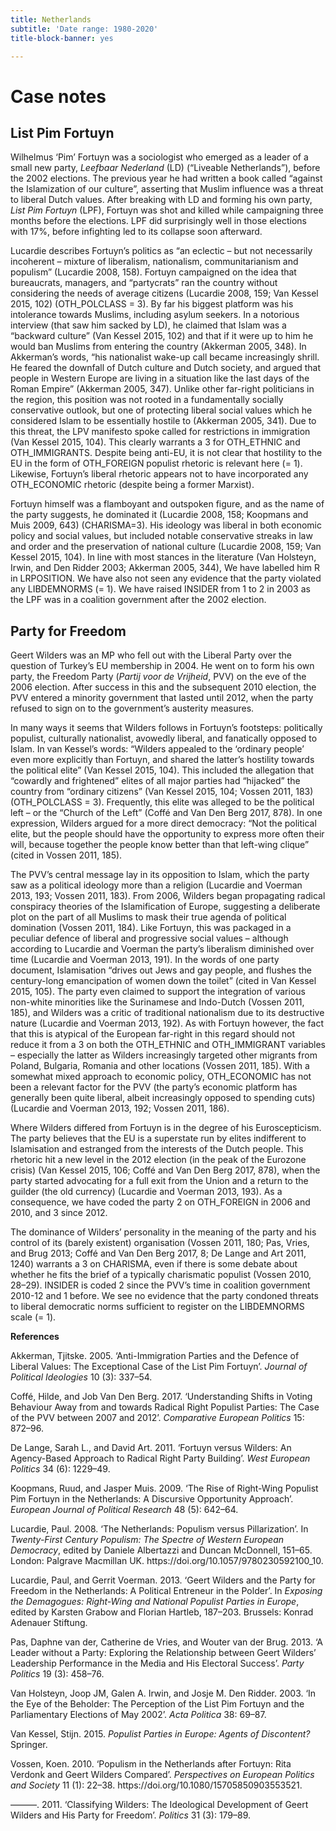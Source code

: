 ```yaml
---
title: Netherlands
subtitle: 'Date range: 1980-2020'
title-block-banner: yes

---
```


# Case notes

## List Pim Fortuyn

Wilhelmus 'Pim' Fortuyn was a sociologist who emerged as a leader of a
small new party, *Leefbaar Nederland* (LD) ("Liveable Netherlands"),
before the 2002 elections. The previous year he had written a book
called "against the Islamization of our culture", asserting that Muslim
influence was a threat to liberal Dutch values. After breaking with LD
and forming his own party, *List Pim Fortuyn* (LPF), Fortuyn was shot
and killed while campaigning three months before the elections. LPF did
surprisingly well in those elections with 17%, before infighting led to
its collapse soon afterward.

Lucardie describes Fortuyn's politics as "an eclectic -- but not
necessarily incoherent -- mixture of liberalism, nationalism,
communitarianism and populism" (Lucardie 2008, 158). Fortuyn campaigned
on the idea that bureaucrats, managers, and "partycrats" ran the country
without considering the needs of average citizens (Lucardie 2008, 159;
Van Kessel 2015, 102) (OTH_POLCLASS = 3). By far his biggest platform
was his intolerance towards Muslims, including asylum seekers. In a
notorious interview (that saw him sacked by LD), he claimed that Islam
was a "backward culture" (Van Kessel 2015, 102) and that if it were up
to him he would ban Muslims from entering the country (Akkerman 2005,
348). In Akkerman's words, "his nationalist wake-up call became
increasingly shrill. He feared the downfall of Dutch culture and Dutch
society, and argued that people in Western Europe are living in a
situation like the last days of the Roman Empire" (Akkerman 2005, 347).
Unlike other far-right politicians in the region, this position was not
rooted in a fundamentally socially conservative outlook, but one of
protecting liberal social values which he considered Islam to be
essentially hostile to (Akkerman 2005, 341). Due to this threat, the LPV
manifesto spoke called for restrictions in immigration (Van Kessel 2015,
104). This clearly warrants a 3 for OTH_ETHNIC and OTH_IMMIGRANTS.
Despite being anti-EU, it is not clear that hostility to the EU in the
form of OTH_FOREIGN populist rhetoric is relevant here (= 1). Likewise,
Fortuyn's liberal rhetoric appears not to have incorporated any
OTH_ECONOMIC rhetoric (despite being a former Marxist).

Fortuyn himself was a flamboyant and outspoken figure, and as the name
of the party suggests, he dominated it (Lucardie 2008, 158; Koopmans and
Muis 2009, 643) (CHARISMA=3). His ideology was liberal in both economic
policy and social values, but included notable conservative streaks in
law and order and the preservation of national culture (Lucardie 2008,
159; Van Kessel 2015, 104). In line with most stances in the literature
(Van Holsteyn, Irwin, and Den Ridder 2003; Akkerman 2005, 344), We have
labelled him R in LRPOSITION. We have also not seen any evidence that
the party violated any LIBDEMNORMS (= 1). We have raised INSIDER from 1
to 2 in 2003 as the LPF was in a coalition government after the 2002
election.

## Party for Freedom 

Geert Wilders was an MP who fell out with the Liberal Party over the
question of Turkey's EU membership in 2004. He went on to form his own
party, the Freedom Party (*Partij voor de Vrijheid*, PVV) on the eve of
the 2006 election. After success in this and the subsequent 2010
election, the PVV entered a minority government that lasted until 2012,
when the party refused to sign on to the government's austerity
measures.

In many ways it seems that Wilders follows in Fortuyn's footsteps:
politically populist, culturally nationalist, avowedly liberal, and
fanatically opposed to Islam. In van Kessel's words: "Wilders appealed
to the 'ordinary people' even more explicitly than Fortuyn, and shared
the latter's hostility towards the political elite" (Van Kessel 2015,
104). This included the allegation that "cowardly and frightened" elites
of all major parties had "hijacked" the country from "ordinary citizens"
(Van Kessel 2015, 104; Vossen 2011, 183) (OTH_POLCLASS = 3). Frequently,
this elite was alleged to be the political left -- or the "Church of the
Left" (Coffé and Van Den Berg 2017, 878). In one expression, Wilders
argued for a more direct democracy: "Not the political elite, but the
people should have the opportunity to express more often their will,
because together the people know better than that left-wing clique"
(cited in Vossen 2011, 185).

The PVV's central message lay in its opposition to Islam, which the
party saw as a political ideology more than a religion (Lucardie and
Voerman 2013, 193; Vossen 2011, 183). From 2006, Wilders began
propagating radical conspiracy theories of the Islamification of Europe,
suggesting a deliberate plot on the part of all Muslims to mask their
true agenda of political domination (Vossen 2011, 184). Like Fortuyn,
this was packaged in a peculiar defence of liberal and progressive
social values -- although according to Lucardie and Voerman the party's
liberalism diminished over time (Lucardie and Voerman 2013, 191). In the
words of one party document, Islamisation "drives out Jews and gay
people, and flushes the century-long emancipation of women down the
toilet" (cited in Van Kessel 2015, 105). The party even claimed to
support the integration of various non-white minorities like the
Surinamese and Indo-Dutch (Vossen 2011, 185), and Wilders was a critic
of traditional nationalism due to its destructive nature (Lucardie and
Voerman 2013, 192). As with Fortuyn however, the fact that this is
atypical of the European far-right in this regard should not reduce it
from a 3 on both the OTH_ETHNIC and OTH_IMMIGRANT variables --
especially the latter as Wilders increasingly targeted other migrants
from Poland, Bulgaria, Romania and other locations (Vossen 2011, 185).
With a somewhat mixed approach to economic policy, OTH_ECONOMIC has not
been a relevant factor for the PVV (the party's economic platform has
generally been quite liberal, albeit increasingly opposed to spending
cuts) (Lucardie and Voerman 2013, 192; Vossen 2011, 186).

Where Wilders differed from Fortuyn is in the degree of his
Euroscepticism. The party believes that the EU is a superstate run by
elites indifferent to Islamisation and estranged from the interests of
the Dutch people. This rhetoric hit a new level in the 2012 election (in
the peak of the Eurozone crisis) (Van Kessel 2015, 106; Coffé and Van
Den Berg 2017, 878), when the party started advocating for a full exit
from the Union and a return to the guilder (the old currency) (Lucardie
and Voerman 2013, 193). As a consequence, we have coded the party 2 on
OTH_FOREIGN in 2006 and 2010, and 3 since 2012.

The dominance of Wilders' personality in the meaning of the party and
his control of its (barely existent) organisation (Vossen 2011, 180;
Pas, Vries, and Brug 2013; Coffé and Van Den Berg 2017, 8; De Lange and
Art 2011, 1240) warrants a 3 on CHARISMA, even if there is some debate
about whether he fits the brief of a typically charismatic populist
(Vossen 2010, 28--29). INSIDER is coded 2 since the PVV's time in
coalition government 2010-12 and 1 before. We see no evidence that the
party condoned threats to liberal democratic norms sufficient to
register on the LIBDEMNORMS scale (= 1).

**References**

Akkerman, Tjitske. 2005. 'Anti-Immigration Parties and the Defence of
Liberal Values: The Exceptional Case of the List Pim Fortuyn'. *Journal
of Political Ideologies* 10 (3): 337--54.

Coffé, Hilde, and Job Van Den Berg. 2017. 'Understanding Shifts in
Voting Behaviour Away from and towards Radical Right Populist Parties:
The Case of the PVV between 2007 and 2012'. *Comparative European
Politics* 15: 872--96.

De Lange, Sarah L., and David Art. 2011. 'Fortuyn versus Wilders: An
Agency-Based Approach to Radical Right Party Building'. *West European
Politics* 34 (6): 1229--49.

Koopmans, Ruud, and Jasper Muis. 2009. 'The Rise of Right-Wing Populist
Pim Fortuyn in the Netherlands: A Discursive Opportunity Approach'.
*European Journal of Political Research* 48 (5): 642--64.

Lucardie, Paul. 2008. 'The Netherlands: Populism versus Pillarization'.
In *Twenty-First Century Populism: The Spectre of Western European
Democracy*, edited by Daniele Albertazzi and Duncan McDonnell, 151--65.
London: Palgrave Macmillan UK. https://doi.org/10.1057/9780230592100_10.

Lucardie, Paul, and Gerrit Voerman. 2013. 'Geert Wilders and the Party
for Freedom in the Netherlands: A Political Entreneur in the Polder'. In
*Exposing the Demagogues: Right-Wing and National Populist Parties in
Europe*, edited by Karsten Grabow and Florian Hartleb, 187--203.
Brussels: Konrad Adenauer Stiftung.

Pas, Daphne van der, Catherine de Vries, and Wouter van der Brug. 2013.
'A Leader without a Party: Exploring the Relationship between Geert
Wilders' Leadership Performance in the Media and His Electoral Success'.
*Party Politics* 19 (3): 458--76.

Van Holsteyn, Joop JM, Galen A. Irwin, and Josje M. Den Ridder. 2003.
'In the Eye of the Beholder: The Perception of the List Pim Fortuyn and
the Parliamentary Elections of May 2002'. *Acta Politica* 38: 69--87.

Van Kessel, Stijn. 2015. *Populist Parties in Europe: Agents of
Discontent?* Springer.

Vossen, Koen. 2010. 'Populism in the Netherlands after Fortuyn: Rita
Verdonk and Geert Wilders Compared'. *Perspectives on European Politics
and Society* 11 (1): 22--38. https://doi.org/10.1080/15705850903553521.

---------. 2011. 'Classifying Wilders: The Ideological Development of
Geert Wilders and His Party for Freedom'. *Politics* 31 (3): 179--89.

